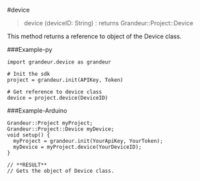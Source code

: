 #device


>device (deviceID: String) : returns Grandeur::Project::Device

This method returns a reference to object of the Device class.

###Example-py
```
import grandeur.device as grandeur

# Init the sdk
project = grandeur.init(APIKey, Token)

# Get reference to device class
device = project.device(DeviceID)
```

###Example-Arduino

```
Grandeur::Project myProject;
Grandeur::Project::Device myDevice;
void setup() {
  myProject = grandeur.init(YourApiKey, YourToken);
  myDevice = myProject.device(YourDeviceID);
}

// **RESULT**
// Gets the object of Device class.
```